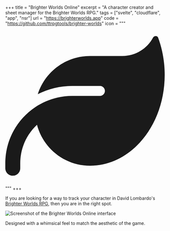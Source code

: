 +++
title = "Brighter Worlds Online"
excerpt = "A character creator and sheet manager for the Brighter Worlds RPG."
tags = ["svelte", "cloudflare", "app", "nsr"]
url = "https://brighterworlds.app"
code = "https://github.com/ttrpgtools/brighter-worlds"
icon = """\
  <svg xmlns="http://www.w3.org/2000/svg" viewBox="0 0 512 512" class="text-purple-500 w-full" fill="currentColor"><path d="M272 96c-78.6 0-145.1 51.5-167.7 122.5c33.6-17 71.5-26.5 111.7-26.5h88c8.8 0 16 7.2 16 16s-7.2 16-16 16H288 216s0 0 0 0c-16.6 0-32.7 1.9-48.3 5.4c-25.9 5.9-49.9 16.4-71.4 30.7c0 0 0 0 0 0C38.3 298.8 0 364.9 0 440v16c0 13.3 10.7 24 24 24s24-10.7 24-24V440c0-48.7 20.7-92.5 53.8-123.2C121.6 392.3 190.3 448 272 448l1 0c132.1-.7 239-130.9 239-291.4c0-42.6-7.5-83.1-21.1-119.6c-2.6-6.9-12.7-6.6-16.2-.1C455.9 72.1 418.7 96 376 96L272 96z"/></svg>"""
+++

If you are looking for a way to track your character in David Lombardo's [Brighter Worlds RPG][bw], then you are in the right spot.

[bw]: https://brighterworldsrpg.com

<Image src={screenshot} alt="Screenshot of the Brighter Worlds Online interface" />

Designed with a whimsical feel to match the aesthetic of the game.